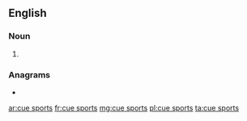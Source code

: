 {{also|cuesports}}
==English==

===Noun===
{{head|en|noun plural form}}

# {{plural of|cue sport|lang=en}}

===Anagrams===
* {{l|en|suspector}}

[[ar:cue sports]]
[[fr:cue sports]]
[[mg:cue sports]]
[[pl:cue sports]]
[[ta:cue sports]]